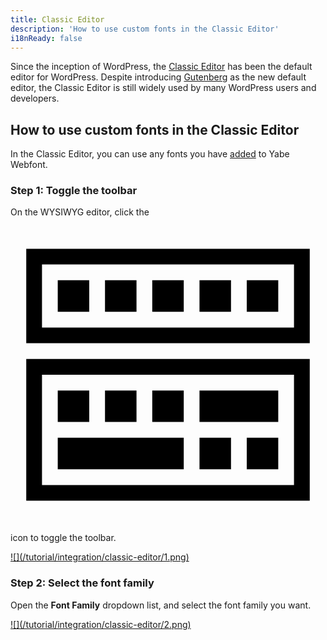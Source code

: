 ```yaml
---
title: Classic Editor
description: 'How to use custom fonts in the Classic Editor'
i18nReady: false
---
```


Since the inception of WordPress, the [Classic Editor](https://wordpress.org/plugins/classic-editor/) has been the default editor for WordPress. Despite introducing [Gutenberg](/en/integration/gutenberg) as the new default editor, the Classic Editor is still widely used by many WordPress users and developers.

## How to use custom fonts in the Classic Editor

In the Classic Editor, you can use any fonts you have [added](/en/font/custom-font) to Yabe Webfont.

### Step 1: Toggle the toolbar

On the WYSIWYG editor, click the <code><svg class="inline-block h:1.4em px:2 vertical-align:-.35em fill:current" xmlns="http://www.w3.org/2000/svg" viewBox="0 0 20 20"><rect x="0" fill="none" width="20" height="20"/><g><path d="M19 2v6H1V2h18zm-1 5V3H2v4h16zM5 4v2H3V4h2zm3 0v2H6V4h2zm3 0v2H9V4h2zm3 0v2h-2V4h2zm3 0v2h-2V4h2zm2 5v9H1V9h18zm-1 8v-7H2v7h16zM5 11v2H3v-2h2zm3 0v2H6v-2h2zm3 0v2H9v-2h2zm6 0v2h-5v-2h5zm-6 3v2H3v-2h8zm3 0v2h-2v-2h2zm3 0v2h-2v-2h2z"/></g></svg></code> icon to toggle the toolbar.

<a data-fslightbox href="/tutorial/integration/classic-editor/1.png">
![](/tutorial/integration/classic-editor/1.png)
</a>

### Step 2: Select the font family

Open the **Font Family** dropdown list, and select the font family you want.

<a data-fslightbox href="/tutorial/integration/classic-editor/2.png">
![](/tutorial/integration/classic-editor/2.png)
</a>